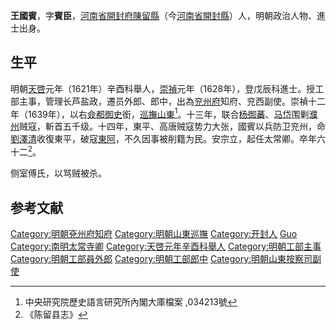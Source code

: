 {{Otheruses|王國賓|other=同名或類似名的其它條目描述}}
'''王國賓'''，字'''賓臣'''，[[河南省|河南省]][[開封府|開封府]][[陳留縣|陳留縣]]（今[[河南省|河南省]][[開封縣|開封縣]]）人，明朝政治人物、進士出身。

==生平==
明朝[[天啓|天啓]]元年（1621年）辛酉科舉人，[[崇禎|崇禎]]元年（1628年），登戊辰科進士。授工部主事，管理长芦盐政，遷员外郎、郎中，出為[[兖州府|兖州府]]知府、兖西副使。崇禎十二年（1639年），以右[[僉都御史|僉都御史]]銜，[[巡撫|巡撫]][[山東|山東]]<ref>中央研究院歷史語言研究所內閣大庫檔案 ,034213號</ref>。十三年，联合[[杨御蕃|杨御蕃]]、[[马岱|马岱]]围剿[[濮州|濮州]]贼寇，斬首五千级。十四年，東平、高唐贼寇势力大张，國賓以兵防卫兖州，命[[劉澤清|劉澤清]]收復東平，破寇[[東阿|東阿]]，不久因事被削籍为民。安宗立，起任太常卿。卒年六十二<ref>《陈留县志》</ref>。

侧室傅氏，以骂贼被杀。

==参考文献==
{{reflist}}

{{start box}}
{{s-off}}
{{s-before|[[喬若雯|喬若雯]]}}
{{s-title|明朝兗州府知府|崇禎年間}}
{{s-after|[[張堪_(天啟進士)|張堪]]}}
{{end box}}

{{明朝人物小作品}}
{{崇禎元年戊辰科殿試金榜}}
{{DEFAULTSORT:Wang王}}
[[Category:明朝兗州府知府|Category:明朝兗州府知府]]
[[Category:明朝山東巡撫|Category:明朝山東巡撫]]
[[Category:开封人|Category:开封人]]
[[Category:王姓|Guo]]
[[Category:南明太常寺卿|Category:南明太常寺卿]]
[[Category:天啓元年辛酉科舉人|Category:天啓元年辛酉科舉人]]
[[Category:明朝工部主事|Category:明朝工部主事]]
[[Category:明朝工部員外郎|Category:明朝工部員外郎]]
[[Category:明朝工部郎中|Category:明朝工部郎中]]
[[Category:明朝山東按察司副使|Category:明朝山東按察司副使]]